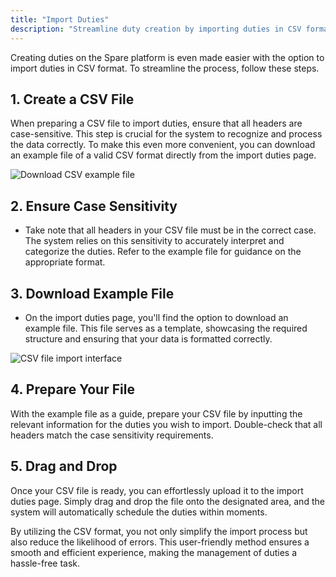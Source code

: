 ```yaml
---
title: "Import Duties"
description: "Streamline duty creation by importing duties in CSV format"
---
```


Creating duties on the Spare platform is even made easier with the option to import duties in CSV format. To streamline the process, follow these steps.

## 1. Create a CSV File

When preparing a CSV file to import duties, ensure that all headers are case-sensitive. This step is crucial for the system to recognize and process the data correctly. To make this even more convenient, you can download an example file of a valid CSV format directly from the import duties page.

![Download CSV example file](https://spare-74fa64f80617.intercom-attachments-1.com/i/o/967365814/3b629e72b28d1d2b890bd70d/YUb_pplMOotiqmy_LPQHTpTprgaS4vkuGg.png?expires=1753820100&signature=ef01f497922ad1ffbbd876aa7f78d287ea7e85de28cf7fa554f02dd82fad6cf4&req=fSYgFc97lYBbFb4f3HP0gGI1XsFi12VsTFl05JFeizKRbmTOk6DDgEYnxVg1%0AOFk%3D%0A)

## 2. Ensure Case Sensitivity

- Take note that all headers in your CSV file must be in the correct case. The system relies on this sensitivity to accurately interpret and categorize the duties. Refer to the example file for guidance on the appropriate format.

## 3. Download Example File

- On the import duties page, you'll find the option to download an example file. This file serves as a template, showcasing the required structure and ensuring that your data is formatted correctly.

![CSV file import interface](https://spare-74fa64f80617.intercom-attachments-1.com/i/o/967365820/c53e6d4403621ceebfaaae52/_WoX5J_Go7E5u_BcelYQcWJ9vqlKQ0hy_g.png?expires=1753820100&signature=deb223b7038c99a1dd873f1521a0517be358125a8bbae6b0bcf409f557787b6a&req=fSYgFc97lYNfFb4f3HP0gIUSN8Qm6%2BlUAt65UHtAgFnIEGHSP6%2BSq%2Ftffk%2Bu%0ANGc%3D%0A)

## 4. Prepare Your File

With the example file as a guide, prepare your CSV file by inputting the relevant information for the duties you wish to import. Double-check that all headers match the case sensitivity requirements.

## 5. Drag and Drop

Once your CSV file is ready, you can effortlessly upload it to the import duties page. Simply drag and drop the file onto the designated area, and the system will automatically schedule the duties within moments.

By utilizing the CSV format, you not only simplify the import process but also reduce the likelihood of errors. This user-friendly method ensures a smooth and efficient experience, making the management of duties a hassle-free task.
